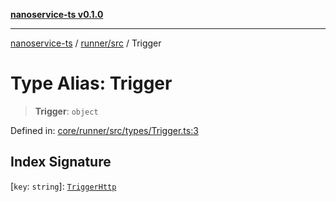 [**nanoservice-ts v0.1.0**](/docs/ref/README)

***

[nanoservice-ts](/docs/ref/README) / [runner/src](/docs/ref/runner/src/README) / Trigger

# Type Alias: Trigger

> **Trigger**: `object`

Defined in: [core/runner/src/types/Trigger.ts:3](https://github.com/deskree-inc/nanoservice-ts/blob/cd1933c250152cb6abc77d2acbfd230236ada573/core/runner/src/types/Trigger.ts#L3)

## Index Signature

\[`key`: `string`\]: [`TriggerHttp`](/docs/ref/runner/src/type-aliases/TriggerHttp)
